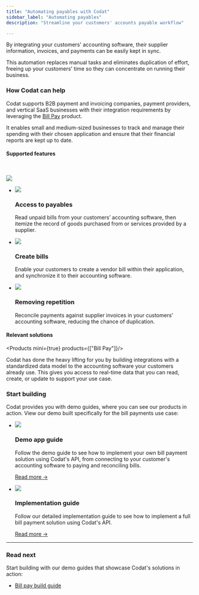 ---
title: "Automating payables with Codat"
sidebar_label: "Automating payables"
description: "Streamline your customers' accounts payable workflow"

---


By integrating your customers' accounting software, their supplier information, invoices, and payments can be easily kept in sync. 

This automation replaces manual tasks and eliminates duplication of effort, freeing up your customers' time so they can concentrate on running their business.

### How Codat can help

Codat supports B2B payment and invoicing companies, payment providers, and vertical SaaS businesses with their integration requirements by leveraging the [Bill Pay](/payables/overview) product. 

It enables small and medium-sized businesses to track and manage their spending with their chosen application and ensure that their financial reports are kept up to date.

#### Supported features

<br />

![](/img/use-cases/summary-pages/d0c6b0b7-automating-payables.png)

<ul className="card-container col-3">
  <li className="card">
    <div className="header">
      <img src="/img/wp-icons/Coins.png" className="mini-icon" />
      <h3>Access to payables</h3>
    </div>
    <p>
      Read unpaid bills from your customers’ accounting software, then itemize the record of goods purchased from or services provided by a supplier.
    </p>
  </li>

  <li className="card">
    <div className="header">
      <img src="/img/wp-icons/Files.png" className="mini-icon" />
      <h3>Create bills</h3>
    </div>
    <p>
      Enable your customers to create a vendor bill within their application, and synchronize it to their accounting software.
    </p>
  </li>

  <li className="card">
    <div className="header">
      <img src="/img/wp-icons/Graph-1.png" className="mini-icon" />
      <h3>Removing repetition</h3>
    </div>
    <p>
      Reconcile payments against supplier invoices in your customers' accounting software, reducing the chance of duplication.
    </p>
  </li>


</ul>



#### Relevant solutions

<Products mini={true} products={["Bill Pay"]}/>
<br/>

Codat has done the heavy lifting for you by building integrations with a standardized data model to the accounting software your customers already use. This gives you access to real-time data that you can read, create, or update to support your use case.

### Start building

Codat provides you with demo guides, where you can see our products in action. View our demo built specifically for the bill payments use case:

<ul className="card-container">
  <li className="card">
    <div className="header">
      <img
        src="/img/wp-icons/Binoculars.png"
        className="mini-icon"
      />
      <h3>Demo app guide</h3>
    </div>
    <p>
      Follow the demo guide to see how to implement your own bill payment solution using Codat's API, from connecting to your customer's accounting software to paying and reconciling bills.
    </p>
    <p>
      <a href="/payables/guides/bill-pay/introduction">Read more →</a>
    </p>
  </li>
  <li className="card">
    <div className="header">
      <img
        src="/img/wp-icons/Financial-Services.png"
        className="mini-icon"
      />
      <h3>Implementation guide</h3>
    </div>
    <p>
      Follow our detailed implementation guide to see how to implement a full bill payment solution using Codat's API.
    </p>
    <p>
      <a href="/usecases/bill-pay/overview">Read more →</a>
    </p>
  </li>
</ul>

---

### Read next

Start building with our demo guides that showcase Codat's solutions in action:
- [Bill pay build guide](/payables/guides/bill-pay/introduction)

